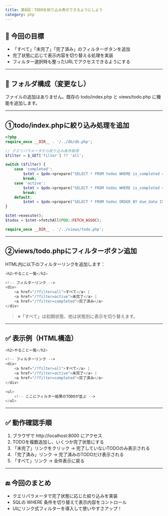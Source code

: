```yaml
---
title: 第8回：TODOを絞り込み表示できるようにしよう
category: php
---
```


## **🎯 今回の目標**

- 「すべて」「未完了」「完了済み」のフィルターボタンを追加
- 完了状態に応じて表示内容を切り替える処理を実装
- フィルター選択時も整ったURLでアクセスできるようにする

---

## **📁 フォルダ構成（変更なし）**

ファイルの追加はありません。既存の todo/index.php と views/todo.php に機能を追加します。

---

## **①todo/index.phpに絞り込み処理を追加**

```php
<?php
require_once __DIR__ . '/../db/db.php';

// クエリパラメータから絞り込み条件取得
$filter = $_GET['filter'] ?? 'all';

switch ($filter) {
    case 'completed':
        $stmt = $pdo->prepare("SELECT * FROM todos WHERE is_completed = 1 ORDER BY due_date IS NULL, due_date ASC");
        break;
    case 'active':
        $stmt = $pdo->prepare("SELECT * FROM todos WHERE is_completed = 0 ORDER BY due_date IS NULL, due_date ASC");
        break;
    default:
        $stmt = $pdo->prepare("SELECT * FROM todos ORDER BY due_date IS NULL, due_date ASC");
}

$stmt->execute();
$todos = $stmt->fetchAll(PDO::FETCH_ASSOC);

require_once __DIR__ . '/../views/todo.php';
```

---

## **②views/todo.phpにフィルターボタン追加**

HTML内に以下のフィルターリンクを追加します：

```php
<h2>やること一覧</h2>

<!-- フィルターリンク -->
<div>
    <a href="/?filter=all">すべて</a> |
    <a href="/?filter=active">未完了</a> |
    <a href="/?filter=completed">完了済み</a>
</div>
```

> ※「すべて」は初期状態、他は状態別に表示を切り替えます。
> 

---

## **✅ 表示例（HTML構造）**

```php
<h2>やること一覧</h2>

<!-- フィルターリンク -->
<div>
    <a href="/?filter=all">すべて</a> |
    <a href="/?filter=active">未完了</a> |
    <a href="/?filter=completed">完了済み</a>
</div>

<ul>
    <!-- ここにフィルター結果のTODOが並ぶ -->
</ul>
```

---

## **✅ 動作確認手順**

1. ブラウザで http://localhost:8000 にアクセス
2. TODOを複数追加し、いくつか完了状態にする
3. 「未完了」リンクをクリック → 完了していないTODOのみ表示される
4. 「完了済み」リンク → 完了済みのTODOだけ表示される
5. 「すべて」リンク → 全件表示に戻る

---

## **🔚 今回のまとめ**

- クエリパラメータで完了状態に応じた絞り込みを実装
- SQLの WHERE 条件を切り替えて表示内容をコントロール
- UIにリンク式フィルターを導入して使いやすさアップ！